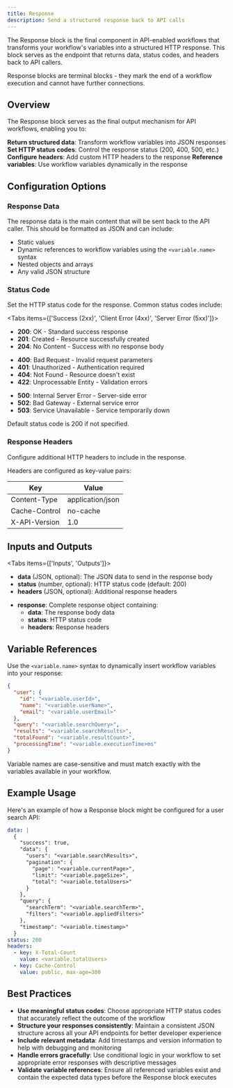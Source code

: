 ```yaml
---
title: Response
description: Send a structured response back to API calls
---
```



The Response block is the final component in API-enabled workflows that transforms your workflow's variables into a structured HTTP response. This block serves as the endpoint that returns data, status codes, and headers back to API callers.

<ThemeImage
  lightSrc="/static/light/response-light.png"
  darkSrc="/static/dark/response-dark.png"
  alt="Response Block"
  width={430}
  height={784}
/>

<Callout type="info">
  Response blocks are terminal blocks - they mark the end of a workflow execution and cannot have further connections.
</Callout>

## Overview

The Response block serves as the final output mechanism for API workflows, enabling you to:

<Steps>
  <Step>
    <strong>Return structured data</strong>: Transform workflow variables into JSON responses
  </Step>
  <Step>
    <strong>Set HTTP status codes</strong>: Control the response status (200, 400, 500, etc.)
  </Step>
  <Step>
    <strong>Configure headers</strong>: Add custom HTTP headers to the response
  </Step>
  <Step>
    <strong>Reference variables</strong>: Use workflow variables dynamically in the response
  </Step>
</Steps>

## Configuration Options

### Response Data

The response data is the main content that will be sent back to the API caller. This should be formatted as JSON and can include:

- Static values
- Dynamic references to workflow variables using the `<variable.name>` syntax
- Nested objects and arrays
- Any valid JSON structure

### Status Code

Set the HTTP status code for the response. Common status codes include:

<Tabs items={['Success (2xx)', 'Client Error (4xx)', 'Server Error (5xx)']}>
  <Tab>
    <ul className="list-disc space-y-2 pl-6">
      <li><strong>200</strong>: OK - Standard success response</li>
      <li><strong>201</strong>: Created - Resource successfully created</li>
      <li><strong>204</strong>: No Content - Success with no response body</li>
    </ul>
  </Tab>
  <Tab>
    <ul className="list-disc space-y-2 pl-6">
      <li><strong>400</strong>: Bad Request - Invalid request parameters</li>
      <li><strong>401</strong>: Unauthorized - Authentication required</li>
      <li><strong>404</strong>: Not Found - Resource doesn't exist</li>
      <li><strong>422</strong>: Unprocessable Entity - Validation errors</li>
    </ul>
  </Tab>
  <Tab>
    <ul className="list-disc space-y-2 pl-6">
      <li><strong>500</strong>: Internal Server Error - Server-side error</li>
      <li><strong>502</strong>: Bad Gateway - External service error</li>
      <li><strong>503</strong>: Service Unavailable - Service temporarily down</li>
    </ul>
  </Tab>
</Tabs>

<p className="mt-4 text-sm text-gray-600 dark:text-gray-400">
  Default status code is 200 if not specified.
</p>

### Response Headers

Configure additional HTTP headers to include in the response.

Headers are configured as key-value pairs:

| Key | Value |
|-----|-------|
| Content-Type | application/json |
| Cache-Control | no-cache |
| X-API-Version | 1.0 |

## Inputs and Outputs

<Tabs items={['Inputs', 'Outputs']}>
  <Tab>
    <ul className="list-disc space-y-2 pl-6">
      <li>
        <strong>data</strong> (JSON, optional): The JSON data to send in the response body
      </li>
      <li>
        <strong>status</strong> (number, optional): HTTP status code (default: 200)
      </li>
      <li>
        <strong>headers</strong> (JSON, optional): Additional response headers
      </li>
    </ul>
  </Tab>
  <Tab>
    <ul className="list-disc space-y-2 pl-6">
      <li>
        <strong>response</strong>: Complete response object containing:
        <ul className="list-disc space-y-1 pl-6 mt-2">
          <li><strong>data</strong>: The response body data</li>
          <li><strong>status</strong>: HTTP status code</li>
          <li><strong>headers</strong>: Response headers</li>
        </ul>
      </li>
    </ul>
  </Tab>
</Tabs>

## Variable References

Use the `<variable.name>` syntax to dynamically insert workflow variables into your response:

```json
{
  "user": {
    "id": "<variable.userId>",
    "name": "<variable.userName>",
    "email": "<variable.userEmail>"
  },
  "query": "<variable.searchQuery>",
  "results": "<variable.searchResults>",
  "totalFound": "<variable.resultCount>",
  "processingTime": "<variable.executionTime>ms"
}
```

<Callout type="warning">
  Variable names are case-sensitive and must match exactly with the variables available in your workflow.
</Callout>

## Example Usage

Here's an example of how a Response block might be configured for a user search API:

```yaml
data: |
  {
    "success": true,
    "data": {
      "users": "<variable.searchResults>",
      "pagination": {
        "page": "<variable.currentPage>",
        "limit": "<variable.pageSize>",
        "total": "<variable.totalUsers>"
      }
    },
    "query": {
      "searchTerm": "<variable.searchTerm>",
      "filters": "<variable.appliedFilters>"
    },
    "timestamp": "<variable.timestamp>"
  }
status: 200
headers:
  - key: X-Total-Count
    value: <variable.totalUsers>
  - key: Cache-Control
    value: public, max-age=300
```

## Best Practices

- **Use meaningful status codes**: Choose appropriate HTTP status codes that accurately reflect the outcome of the workflow
- **Structure your responses consistently**: Maintain a consistent JSON structure across all your API endpoints for better developer experience
- **Include relevant metadata**: Add timestamps and version information to help with debugging and monitoring
- **Handle errors gracefully**: Use conditional logic in your workflow to set appropriate error responses with descriptive messages
- **Validate variable references**: Ensure all referenced variables exist and contain the expected data types before the Response block executes